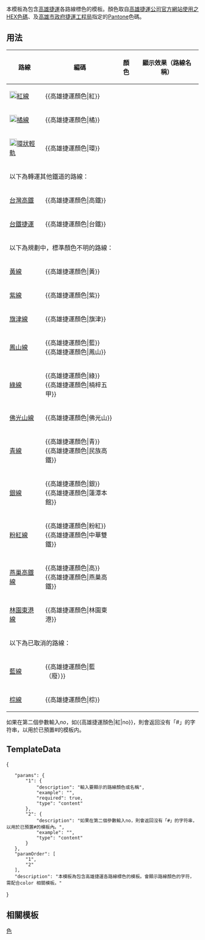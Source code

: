 <noinclude>{{template doc page viewed directly}}</noinclude>
本模板為包含[[高雄捷運]]各路線標色的模板。顏色取自[[高雄捷運公司]][https://www.krtc.com.tw/Content/userfiles/images/guide-map.jpg 官方網站使用之HEX色碼]、及[[高雄市政府捷運工程局]]指定的[[彩通|Pantone]]色碼。

== 用法 ==
{| class="wikitable"
|- 
! 路線 || 編碼 || 顏色 || 顯示效果（路線名稱）
|- 
| [[File:Kaohsiung Rapid Transit Red Line.svg|19px]][[高雄捷運紅線|紅線]] || <nowiki>{{高雄捷運顏色|</nowiki>紅<nowiki>}}</nowiki> || {{高雄捷運顏色|紅}} || {{colorbox|{{高雄捷運顏色|紅}}|border=none}}
|- 
| [[File:Kaohsiung Metro Orange Line.svg|19px]][[高雄捷運橘線|橘線]] || <nowiki>{{高雄捷運顏色|</nowiki>橘<nowiki>}}</nowiki> || {{高雄捷運顏色|橘}} || {{colorbox|{{高雄捷運顏色|橘}}|border=none}}
|- 
|[[File:Kaohsiung LRT Circular Line.svg|19px]][[高雄捷運環狀輕軌|環狀輕軌]] || <nowiki>{{高雄捷運顏色|</nowiki>環<nowiki>}}</nowiki> || {{高雄捷運顏色|環}} || {{colorbox|{{高雄捷運顏色|環}}|border=none}}
|- 
! colspan=4 |以下為轉運其他鐵道的路線：
|-  
| [[台灣高鐵]] || <nowiki>{{高雄捷運顏色|</nowiki>高鐵<nowiki>}}</nowiki> || {{高雄捷運顏色|高鐵}} || {{colorbox|{{高雄捷運顏色|高鐵}}|border=none}} 
|-
| [[高雄市區鐵路地下化計畫|台鐵捷運]] || <nowiki>{{高雄捷運顏色|</nowiki>台鐵<nowiki>}}</nowiki> || {{高雄捷運顏色|台鐵}} || {{colorbox|{{高雄捷運顏色|台鐵}}|border=none}}
|-  
! colspan=4 |以下為規劃中，標準顏色不明的路線：
|- 
| [[高雄捷運黃線|黃線]] || <nowiki>{{高雄捷運顏色|</nowiki>黃<nowiki>}}</nowiki> || {{高雄捷運顏色|黃}} || {{colorbox|{{高雄捷運顏色|黃}}|border=none}}
|- 
| [[高雄捷運紫線|紫線]] || <nowiki>{{高雄捷運顏色|</nowiki>紫<nowiki>}}</nowiki> || {{高雄捷運顏色|紫}} || {{colorbox|{{高雄捷運顏色|紫}}|border=none}}
|- 
| [[高雄捷運旗津線|旗津線]] || <nowiki>{{高雄捷運顏色|</nowiki>旗津<nowiki>}}</nowiki> || {{高雄捷運顏色|旗津}} || {{colorbox|{{高雄捷運顏色|旗津}}|border=none}}
|-  
| [[高雄捷運鳳山線|鳳山線]] || <nowiki>{{高雄捷運顏色|</nowiki>藍<nowiki>}}</nowiki> <br/> <nowiki>{{高雄捷運顏色|</nowiki>鳳山<nowiki>}}</nowiki> || {{高雄捷運顏色|鳳山}} || {{colorbox|{{高雄捷運顏色|鳳山}}|border=none}}
|- 
| [[高雄捷運綠線|綠線]] || <nowiki>{{高雄捷運顏色|</nowiki>綠<nowiki>}}</nowiki> <br/> <nowiki>{{高雄捷運顏色|</nowiki>楠梓五甲<nowiki>}}</nowiki> || {{高雄捷運顏色|綠}} || {{colorbox|{{高雄捷運顏色|綠}}|border=none}}
|- 
| [[高雄捷運佛光山線|佛光山線]] || <nowiki>{{高雄捷運顏色|</nowiki>佛光山<nowiki>}}</nowiki> || {{高雄捷運顏色|佛光山}} || {{colorbox|{{高雄捷運顏色|佛光山}}|border=none}}
|- 
| [[高雄捷運青線|青線]] || <nowiki>{{高雄捷運顏色|</nowiki>青<nowiki>}}</nowiki> <br/> <nowiki>{{高雄捷運顏色|</nowiki>民族高鐵<nowiki>}}</nowiki> || {{高雄捷運顏色|青}} || {{colorbox|{{高雄捷運顏色|青}}|border=none}}
|- 
| [[高雄捷運銀線|銀線]] || <nowiki>{{高雄捷運顏色|</nowiki>銀<nowiki>}}</nowiki> <br/> <nowiki>{{高雄捷運顏色|</nowiki>蓮潭本館<nowiki>}}</nowiki> || {{高雄捷運顏色|銀}} || {{colorbox|{{高雄捷運顏色|銀}}|border=none}}
|- 
| [[高雄捷運粉紅線|粉紅線]] || <nowiki>{{高雄捷運顏色|</nowiki>粉紅<nowiki>}}</nowiki> <br/> <nowiki>{{高雄捷運顏色|</nowiki>中華雙鐵<nowiki>}}</nowiki> || {{高雄捷運顏色|粉紅}} || {{colorbox|{{高雄捷運顏色|粉紅}}|border=none}}
|- 
| [[燕巢高鐵線]] || <nowiki>{{高雄捷運顏色|</nowiki>高<nowiki>}}</nowiki> <br/> <nowiki>{{高雄捷運顏色|</nowiki>燕巢高鐵<nowiki>}}</nowiki> || {{高雄捷運顏色|高}} || {{colorbox|{{高雄捷運顏色|高}}|border=none}}
|- 
| [[林園東港線]] || <nowiki>{{高雄捷運顏色|</nowiki>林園東港<nowiki>}}</nowiki> || {{高雄捷運顏色|林園東港}} || {{colorbox|{{高雄捷運顏色|林園東港}}|border=none}}
|-  
! colspan=4 |以下為已取消的路線：
|- 
| [[高雄捷運藍線 (未成線)|藍線]] || <nowiki>{{高雄捷運顏色|</nowiki>藍（廢）<nowiki>}}</nowiki> || {{高雄捷運顏色|藍（廢）}} || {{colorbox|{{高雄捷運顏色|藍（廢）}}|border=none}}
|- 
| [[高雄捷運棕線|棕線]] || <nowiki>{{高雄捷運顏色|</nowiki>棕<nowiki>}}</nowiki> || {{高雄捷運顏色|棕}} || {{colorbox|{{高雄捷運顏色|棕}}|border=none}}
|}
如果在第二個參數輸入''no''，如<nowiki>{{高雄捷運顏色|紅|no}}</nowiki>，則會返回没有「<nowiki>#</nowiki>」的字符串，以用於已預置<nowiki>#</nowiki>的模板内。

==TemplateData==

<templatedata>
{
	"params": {
		"1": {
			"description": "輸入要顯示的路線顏色或名稱",
			"example": "{{高雄捷運顏色|紅}}{{高雄捷運顏色|鳳山}}",
			"required": true,
			"type": "content"
		},
		"2": {
			"description": "如果在第二個參數輸入no，則會返回沒有「#」的字符串，以用於已預置#的模板內。",
			"example": "{{高雄捷運顏色|紅|no}}",
			"type": "content"
		}
	},
	"paramOrder": [
		"1",
		"2"
	],
	"description": "本模板為包含高雄捷運各路線標色的模板。會顯示路線顏色的字符，需配合color 相關模板。"
}
</templatedata>

==相關模板==
{{bulleted list|
|[[Template:台北捷運顏色|台北捷運顏色]]
|[[Template:新北捷運顏色|新北捷運顏色]]
|[[Template:桃園捷運顏色|桃園捷運顏色]]
|[[Template:臺中捷運顏色|臺中捷運顏色]]
|[[Template:彰化捷運顏色|彰化捷運顏色]]
|[[Template:臺南捷運顏色|臺南捷運顏色]]
}}

<includeonly>
[[Category:高雄捷運模板|色]]
</includeonly>